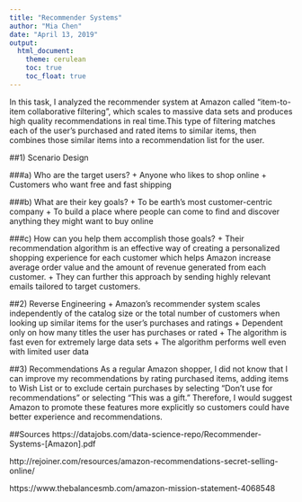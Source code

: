 ---
title: "Recommender Systems"
author: "Mia Chen"
date: "April 13, 2019"
output: 
  html_document:
    theme: cerulean
    toc: true
    toc_float: true
---

In this task, I analyzed the recommender system at Amazon called "item-to-item collaborative filtering", which scales to massive data sets and produces high quality recommendations in real time.This type of filtering matches each of the user's purchased and rated items to similar items, then combines those similar items into a recommendation list for the user.

##1) Scenario Design

###a) Who are the target users?
+ Anyone who likes to shop online
+ Customers who want free and fast shipping

###b) What are their key goals?
+ To be earth's most customer-centric company
+ To build a place where people can come to find and discover anything they might want to buy online

###c) How can you help them accomplish those goals?
+ Their recommendation algorithm is an effective way of creating a personalized shopping experience for each customer which helps Amazon increase average order value and the amount of revenue generated from each customer.
+ They can further this approach by sending highly relevant emails tailored to target customers.


##2) Reverse Engineering
+ Amazon's recommender system scales independently of the catalog size or the total number of customers when looking up similar items for the user's purchases and ratings
+ Dependent only on how many titles the user has purchases or rated
+ The algorithm is fast even for extremely large data sets
+ The algorithm performs well even with limited user data


##3) Recommendations
As a regular Amazon shopper, I did not know that I can improve my recommendations by rating purchased items, adding items to Wish List or to exclude certain purchases by selecting "Don't use for recommendations" or selecting "This was a gift." Therefore, I would suggest Amazon to promote these features more explicitly so customers could have better experience and recommendations. 


##Sources
https://datajobs.com/data-science-repo/Recommender-Systems-[Amazon].pdf

http://rejoiner.com/resources/amazon-recommendations-secret-selling-online/

https://www.thebalancesmb.com/amazon-mission-statement-4068548

